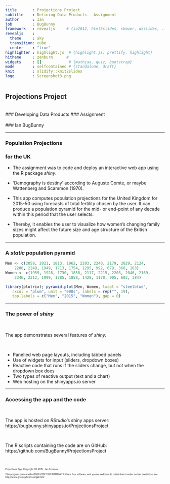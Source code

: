 ```yaml
---
title       : Projections Project
subtitle    : Defining Data Products - Assignment
author      : Ian
job         : BugBunny
framework   : revealjs     # {io2012, html5slides, shower, dzslides, ...}
revealjs    :
  theme     : sky
  transition: cube
  center    : "true"
highlighter : highlight.js  # {highlight.js, prettify, highlight}
hitheme     : zenburn      # 
widgets     : []            # {mathjax, quiz, bootstrap}
mode        : selfcontained # {standalone, draft}
knit        : slidify::knit2slides
logo        : Screenshot3.png
---
```


## Projections Project
<br>
### Developing Data Products 
### Assignment
<br><br>
### Ian
BugBunny

---

### Population Projections
### for the UK

* The assignment was to code and deploy an interactive web app using the R package _shiny_.

* 'Demography is destiny' according to Auguste Comte, or maybe Wattenberg and Scammon (1970).

* This app computes population projections for the United Kingdom for 2015-50 using forecasts of total fertility chosen by the user. It can produce a population pyramid for the mid- or end-point of any decade within this period that the user selects.

* Thereby, it enables the user to visualize how women's changing family sizes might affect the future size and age structure of the British population.

---

### A ___static___ population pyramid

```r
Men <- c(2059, 2021, 1813, 1962, 2203, 2240, 2179, 2029, 2124,
    2280, 2249, 1949, 1713, 1754, 1295, 992, 679, 368, 163)
Women <- c(1959, 1928, 1730, 1858, 2117, 2215, 2203, 2046, 2169,
    2346, 2312, 1999, 1785, 1858, 1428, 1170, 905, 603, 384)
```
```r
library(plotrix); pyramid.plot(Men, Women, lxcol = "steelblue", 
   rxcol = "plum", unit = "000s", labels = rep("", 19),
   top.labels = c("Men", "2015", "Women"), gap = 0)
```

---

### The power of _shiny_

<br>

<p style="text-align: left;"> The app demonstrates several features of <em>shiny:</em></p>

<br>

* <div class="fragment"> Panelled web page layouts, including tabbed panels</div>
* <div class="fragment"> Use of widgets for input (sliders, dropdown boxes)</div>
* <div class="fragment"> Reactive code that runs if the sliders change, but not when the dropdown box does</div>
* <div class="fragment"> Two types of reactive output (text and a chart)</div>
* <div class="fragment"> Web hosting on the shinyapps.io server</div>

---

### Accessing the app and the code

<br>

The app is hosted on _RStudio_'s shiny apps server:  
https://bugbunny.shinyapps.io/ProjectionsProject  

<br>

The R scripts containing the code are on GitHub:  
https://github.com/BugBunny/ProjectionsProject

<br>

<p style="font-size: 50%;">Projections App. Copyright (C) 2015 - Ian Timaeus</p> 
<p style="font-size: 50%;">This program comes with ABSOLUTELY NO WARRANTY;
this is free software, and you are welcome to redistribute it
under certain conditions; see http://www.gnu.org/licenses/gpl.html</p>
